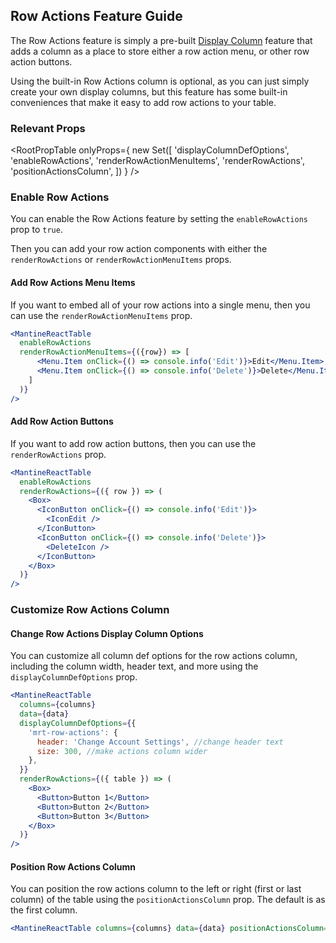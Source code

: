 
<Head>
  <title>Row Actions Feature Guide - Mantine React Table Docs</title>
  <meta
    name="description"
    content="How to add row action buttons to each row in Mantine React Table"
  />
</Head>

## Row Actions Feature Guide

The Row Actions feature is simply a pre-built [Display Column](/docs/guides/display-columns) feature that adds a column as a place to store either a row action menu, or other row action buttons.

Using the built-in Row Actions column is optional, as you can just simply create your own display columns, but this feature has some built-in conveniences that make it easy to add row actions to your table.

### Relevant Props

<RootPropTable
  onlyProps={
    new Set([
      'displayColumnDefOptions',
      'enableRowActions',
      'renderRowActionMenuItems',
      'renderRowActions',
      'positionActionsColumn',
    ])
  }
/>

### Enable Row Actions

You can enable the Row Actions feature by setting the `enableRowActions` prop to `true`.

Then you can add your row action components with either the `renderRowActions` or `renderRowActionMenuItems` props.

#### Add Row Actions Menu Items

If you want to embed all of your row actions into a single menu, then you can use the `renderRowActionMenuItems` prop.

```jsx
<MantineReactTable
  enableRowActions
  renderRowActionMenuItems={({row}) => [
      <Menu.Item onClick={() => console.info('Edit')}>Edit</Menu.Item>,
      <Menu.Item onClick={() => console.info('Delete')}>Delete</Menu.Item>
    ]
  )}
/>
```

#### Add Row Action Buttons

If you want to add row action buttons, then you can use the `renderRowActions` prop.

```jsx
<MantineReactTable
  enableRowActions
  renderRowActions={({ row }) => (
    <Box>
      <IconButton onClick={() => console.info('Edit')}>
        <IconEdit />
      </IconButton>
      <IconButton onClick={() => console.info('Delete')}>
        <DeleteIcon />
      </IconButton>
    </Box>
  )}
/>
```

### Customize Row Actions Column

#### Change Row Actions Display Column Options

You can customize all column def options for the row actions column, including the column width, header text, and more using the `displayColumnDefOptions` prop.

```jsx
<MantineReactTable
  columns={columns}
  data={data}
  displayColumnDefOptions={{
    'mrt-row-actions': {
      header: 'Change Account Settings', //change header text
      size: 300, //make actions column wider
    },
  }}
  renderRowActions={({ table }) => (
    <Box>
      <Button>Button 1</Button>
      <Button>Button 2</Button>
      <Button>Button 3</Button>
    </Box>
  )}
/>
```

#### Position Row Actions Column

You can position the row actions column to the left or right (first or last column) of the table using the `positionActionsColumn` prop. The default is as the first column.

```jsx
<MantineReactTable columns={columns} data={data} positionActionsColumn="last" />
```
